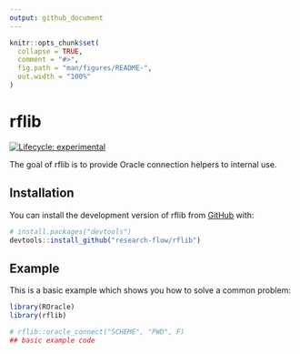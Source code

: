 ```yaml
---
output: github_document
---
```


<!-- README.md is generated from README.Rmd. Please edit that file -->

```r
knitr::opts_chunk$set(
  collapse = TRUE,
  comment = "#>",
  fig.path = "man/figures/README-",
  out.width = "100%"
)
```

# rflib

<!-- badges: start -->
[![Lifecycle: experimental](https://img.shields.io/badge/lifecycle-experimental-orange.svg)](https://lifecycle.r-lib.org/articles/stages.html#experimental)
<!-- badges: end -->

The goal of rflib is to provide Oracle connection helpers to internal use.

## Installation

You can install the development version of rflib from [GitHub](https://github.com/) with:

``` r
# install.packages("devtools")
devtools::install_github("research-flow/rflib")
```

## Example

This is a basic example which shows you how to solve a common problem:

```r
library(ROracle)
library(rflib)

# rflib::oracle_connect("SCHEME", "PWD", F)
## basic example code
```

